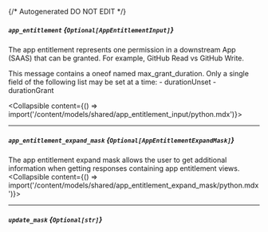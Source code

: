 {/* Autogenerated DO NOT EDIT  */}

##### `app_entitlement` *{`Optional[AppEntitlementInput]`}*
The app entitlement represents one permission in a downstream App (SAAS) that can be granted. For example, GitHub Read vs GitHub Write.

This message contains a oneof named max_grant_duration. Only a single field of the following list may be set at a time:
  \- durationUnset
  \- durationGrant

<Collapsible content={() => import('/content/models/shared/app_entitlement_input/python.mdx')}>
</Collapsible>

---
##### `app_entitlement_expand_mask` *{`Optional[AppEntitlementExpandMask]`}*
The app entitlement expand mask allows the user to get additional information when getting responses containing app entitlement views.
<Collapsible content={() => import('/content/models/shared/app_entitlement_expand_mask/python.mdx')}>
</Collapsible>

---
##### `update_mask` *{`Optional[str]`}*

